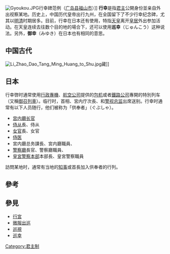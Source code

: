 {{多個問題|
{{暫定名稱}}
{{roughtranslation|time=2012-12-16T12:51:45+00:00}}
{{unreferenced|time=2012-12-16T12:51:45+00:00}}
}}
[[Image:Gyoukou.JPG|thumb]]行幸碑范例（[[广岛县|广岛县]][[福山市|福山市]]）]]
'''行幸'''是指[[君主|君主]]公開身份並亲自外出视察某地。历史上，中国历代皇帝出行九州，在全国留下了不少行幸纪念碑，尤其以[[明清|明清]]时期居多。目前，行幸在日本还有使用，特指[[天皇|天皇]]离开[[皇居|皇居]]外出参加活动。在天皇连续去往数个目的地的場合下，还可以使用'''巡幸'''（じゅんこう）这种说法。另外，'''御幸'''（みゆき）在日本也有相同的意思。

==中国古代==
{{See Also|康熙下江南|乾隆帝南巡}}
[[File:Li_Zhao_Dao_Tang_Ming_Huang_to_Shu.jpg|thumb]]藏]]

==日本==

行幸啓时通常使用[[行政專機|行政專機]]、[[航空公司|航空公司]]提供的[[包机|包机]]或者[[鐵路公司|鐵路公司]]專開的特別列车（又稱[[御召列車|御召列車]]）。临行时，首相、宮内庁次長、和[[警视总监|警视总监]]出席送别。行幸时通常有以下人员随行，他们被称为「供奉者」（ぐぶしゃ）。

*[[宫内廳长官|宫内廳长官]]
*[[侍从|侍从]]長、侍从
*[[女官|女官]]長、女官
*[[侍医|侍医]]
*宮内廳总务課長、宮内廳職員、
*[[警察廳_(日本)|警察廳]]長官、警察廳職員、
*[[皇宮警察本部|皇宮警察本部]]本部長、皇宮警察職員

訪問某地时，通常有当地的[[知事|知事]]或首長加入供奉者的行列。

== 參考 ==
{{reflist}}

== 參見 ==
*[[行宮|行宮]]
*[[微服出巡|微服出巡]]
*[[巡視|巡視]]
*[[巡幸|巡幸]]

{{天皇项目}}

[[Category:君主制|Category:君主制]]